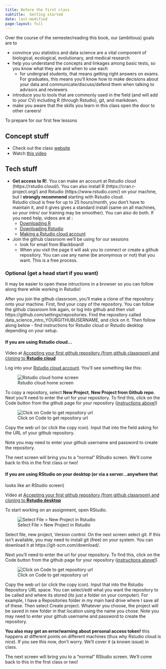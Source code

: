 ```yaml
---
title: Before the first class
subtitle:  Getting started
date: last-modified
page-layout: full
---
```


Over the course of the semester/reading this book, our (ambitious) goals are to

-   convince you statistics and data science are a vital component of
    biological, ecological, evolutionary, and medical research
-   help you understand the concepts and linkages among basic tests, so you know
    what they are and when to use each
    -   for undergrad students, that means getting right answers on exams. For
        graduates, this means you'll know how to make decisions about your data
        and communicate/discuss/defend them when talking to advisors and
        reviewers
-   introduce you to tools that are commonly used in the field (and will add to
    your CV) including R (through Rstudio), git, and markdown.
-   make you aware that the skills you learn in this class open the door to
    other careers!

To prepare for our first few lessons

## Concept stuff

-   Check out the class
    [website](https://sites.google.com/view/biostats/home){target="_blank"}
-   Watch [this
    video](https://www.youtube.com/watch?v=sSD84bIkWDw&t=1s){target="_blank"}

## Tech stuff

-   **Get access to R!**. You can make an account at Rstudio cloud
    (https://rstudio.cloud/). You can also install R
    (https://cran.r-project.org/) and Rstudio (https://www.rstudio.com/) on your
    machine, but I **strongly recommend** starting with Rstudio cloud.\
    Rstudio cloud is free for up to 25 hours/month, you don't have to maintain
    it, and it gives gives a standard install (same on all machines, so your
    intro/ our training may be smoother). You can also do both. If you need
    help, videos are at :
    -   [Downloading
        R](https://www.youtube.com/watch?v=S8GrH0MeWkM&list=PLmnVhyQ-20EUFRmsjpYTyB5--zyolr6-o&index=2){target="_blank"}
    -   [Downloading
        Rstudio](https://www.youtube.com/watch?v=pklpCOmK9Cg&list=PLmnVhyQ-20EUFRmsjpYTyB5--zyolr6-o&index=3){target="_blank"}
    -   [Making a Rstudio cloud
        account](https://www.youtube.com/watch?v=ojqNuBRR0y0&list=PLmnVhyQ-20EUFRmsjpYTyB5--zyolr6-o&index=5){target="_blank"}
-   Join the github classroom we'll be using for our sessions
    -   look for email from Blackboard!
        <!--# may need to add open link for outside use -->
    -   When you visit the page it will ask you to connect or create a github
        repository. You can use any name (be anonymous or not) that you want.
        This is a free process.

### Optional (get a head start if you want)

It may be easier to open these intructions in a browser so you can follow along
there while working in Rstudio!

After you join the github classroom, you'll make a clone of the repository onto
your machine. First, find your copy of the repository. You can follow the github
classroom link again, or log into github and then visit
https://github.com/settings/repositories. Find the repository called
data_science_intro_YOURGITHUBUSERNAME, and click on it. Then follow along
below - find instructions for Rstudio cloud or Rstudio desktop depending on your
setup.

#### If you are using Rstudio cloud...

Video at [Accepting your first github repository (from github classroom) and
cloning to **Rstudio
cloud**](https://www.youtube.com/watch?v=GzQ6Dsze8qo&list=PLmnVhyQ-20EUFRmsjpYTyB5--zyolr6-o&index=6){target="_blank"}

Log into your [Rstudio cloud account](https://rstudio.cloud/){target="_blank"}.
You'll see something like this:

![Rstudio cloud home
screen](https://lh3.googleusercontent.com/pw/ACtC-3dVAm8XnMQH9ebnayG0SgBgSewlPFWyJmubIbASefCQ0NKiuZHsQO6eUbzy-Y0LZ6U7KbPkmHCi91tJ4lm7xPs4xf0A3fyMXyMKuzfJ6B2tADIq_NX9GmYRrZS5OuZ6Y1DcCxyzMmmEsV-_DyV9XrLLJA=w1320-h581-no?authuser=0)

To copy a repository, select **New Project**, **New Project from Github repo**.
Next you'll need to enter the url for your repository. To find this, click on
the Code button from the github page for your repository ([instructions
above!](###%20Optional%20(get%20a%20head%20start%20if%20you%20want)))

![Click on Code to get repository
url](https://lh3.googleusercontent.com/pw/ACtC-3c6iXUxY_YkEQktN9szfL0Jfl3-jJnjfp2dwbMU_NtnOtoCOFzJcpRN1r0X0zCZlH2gtB9JlXz7_WLgXMBAU7a2K_vwTX5taNBBWwSgsO558aqLZEtKmH_cMpwv7ukzYi7R4ffncWbcscAy8sAzBcZ4Ww=w692-h490-no?authuser=0)

Copy the web url (or click the copy icon). Input that into the field asking for
the URL of your github repository.

Note you may need to enter your github username and password to create the
repository.

The next screen will bring you to a "normal" RStudio screen. We'll come back to
this in the first class or two!

#### If you are using RStudio on your desktop (or via a server...anywhere that

looks like an RStudio screen)

Video at [Accepting your first github repository (from github classroom) and
cloning to **Rstudio
desktop**](https://www.youtube.com/watch?v=AjrcY0eB54U&list=PLmnVhyQ-20EUFRmsjpYTyB5--zyolr6-o&index=7&t=453s){target="_blank"}

To start working on an assignment, open RStudio.

![Select File \> New Project in
Rstudio](https://lh3.googleusercontent.com/pw/ACtC-3ddyHNvzmRICUa_CmWQmzbz5jr9aTdo_bs9yH9ZbfUPe2LjS46TYj1FsD7CjhKL3rknFZkui-YecWokRGY03cj8occR5HJN56P5N8KJTCUPgciKCAwD8YHJEKXXOOjH-LI8k1G8p88MGB7d_6ov4EJtQQ=w879-h664-no)

Select file, new project, Version control. On the next screen select git. If
this isn't available, you may need to install git (free) on your system. You can
download it at https://git-scm.com/download/.

Next you'll need to enter the url for your repository. To find this, click on
the Code button from the github page for your repository ([instructions
above!](###%20Optional%20(get%20a%20head%20start%20if%20you%20want))).

![Click on Code to get repository
url](https://lh3.googleusercontent.com/pw/ACtC-3c6iXUxY_YkEQktN9szfL0Jfl3-jJnjfp2dwbMU_NtnOtoCOFzJcpRN1r0X0zCZlH2gtB9JlXz7_WLgXMBAU7a2K_vwTX5taNBBWwSgsO558aqLZEtKmH_cMpwv7ukzYi7R4ffncWbcscAy8sAzBcZ4Ww=w692-h490-no?authuser=0)

Copy the web url (or click the copy icon). Input that into the Rstudio
Repository URL space. You can select/edit what you want the repository to be
called and where its stored (its just a folder on your computer). For example, I
have a Repositories folder in my main hard drive where I save all of these. Then
select Create project. Whatever you choose, the project will be saved in new
folder in that location using the name you chose. Note you may need to enter
your github username and password to create the repository.

**You also may get an error/warning about personal access token!** this happens
at different points on different machines (thus why Rstudio cloud is nice). If
you see this now, don't worry. We'll cover it (a known issue) in class.

The next screen will bring you to a "normal" RStudio screen. We'll come back to
this in the first class or two!

\
